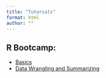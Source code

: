 ```yaml
---
title: "Tutorials"
format: html
author: ""
---
```



## R Bootcamp:
- [Basics](day_1.qmd)
- [Data Wrangling and Summarizing](day_2.qmd)